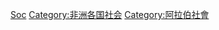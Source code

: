 {{DEFAULTSORT:Comoros}}
[[Category:葛摩|Soc]]
[[Category:非洲各国社会|Category:非洲各国社会]]
[[Category:阿拉伯社會|Category:阿拉伯社會]]